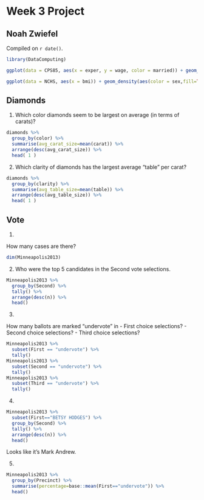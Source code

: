 # Week 3 Project

## Noah Zwiefel

<!-- leave this material as is -->
Compiled on `r date()`.

```r
library(DataComputing)
```
<!-- put your content after this line -->

``` r

ggplot(data = CPS85, aes(x = exper, y = wage, color = married)) + geom_point() + facet_wrap( ~ sector)

ggplot(data = NCHS, aes(x = bmi)) + geom_density(aes(color = sex,fill=TRUE)) + facet_wrap(~ pregnant)
```

## Diamonds

1. 
Which color diamonds seem to be largest on average (in terms of carats)?



``` r
diamonds %>% 
  group_by(color) %>% 
  summarise(avg_carat_size=mean(carat)) %>% 
  arrange(desc(avg_carat_size)) %>% 
  head( 1 )
```

2. 
Which clarity of diamonds has the largest average “table” per carat?

``` r
diamonds %>% 
  group_by(clarity) %>% 
  summarise(avg_table_size=mean(table)) %>% 
  arrange(desc(avg_table_size)) %>% 
  head( 1 )
```

## Vote

1. 

How many cases are there?


``` r
dim(Minneapolis2013)
```

2. 
Who were the top 5 candidates in the Second vote selections.

``` r
Minneapolis2013 %>% 
  group_by(Second) %>% 
  tally() %>% 
  arrange(desc(n)) %>%
  head()
```

3.

How many ballots are marked “undervote” in
- First choice selections?
- Second choice selections?
- Third choice selections?

``` r
Minneapolis2013 %>%
  subset(First == "undervote") %>%
  tally()
Minneapolis2013 %>%
  subset(Second == "undervote") %>%
  tally()
Minneapolis2013 %>%
  subset(Third == "undervote") %>%
  tally()

```

4.

``` r
Minneapolis2013 %>%
  subset(First=="BETSY HODGES") %>%
  group_by(Second) %>% 
  tally() %>% 
  arrange(desc(n)) %>%
  head()
```

Looks like it's Mark Andrew.

5.

``` r
Minneapolis2013 %>%
  group_by(Precinct) %>%
  summarise(percentage=base::mean(First=="undervote")) %>%
  head()
```